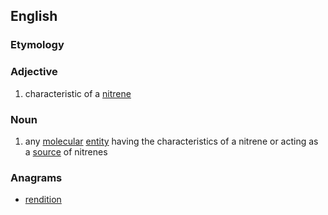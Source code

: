 ==English==

===Etymology===
{{suffix|en|nitrene|oid}}

===Adjective===
{{en-adj}}

# {{lb|en|chemistry}} characteristic of a [[nitrene]]

===Noun===
{{en-noun}}
# {{lb|en|chemistry}} any [[molecular]] [[entity]] having the characteristics of a nitrene or acting as a [[source]] of nitrenes

===Anagrams===
* [[rendition#English|rendition]]
